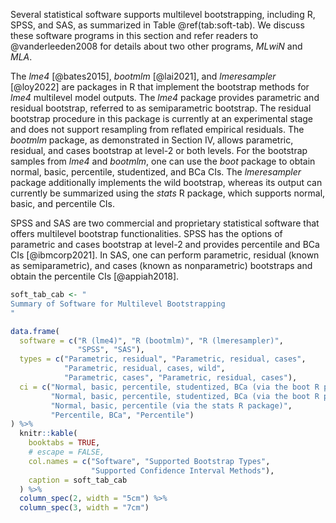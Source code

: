

Several statistical software supports multilevel bootstrapping, including R, SPSS, and SAS, as summarized in Table\ \@ref(tab:soft-tab). We discuss these software programs in this section and refer readers to @vanderleeden2008 for details about two other programs, *MLwiN* and *MLA*. 

The *lme4* [@bates2015], *bootmlm* [@lai2021], and *lmeresampler* [@loy2022] are packages in R that implement the bootstrap methods for *lme4* multilevel model outputs. The *lme4* package provides parametric and residual bootstrap, referred to as semiparametric bootstrap. The residual bootstrap procedure in this package is currently at an experimental stage and does not support resampling from reflated empirical residuals. The *bootmlm* package, as demonstrated in Section IV, allows parametric, residual, and cases bootstrap at level-2 or both levels. For the bootstrap samples from *lme4* and *bootmlm*, one can use the *boot* package to obtain normal, basic, percentile, studentized, and BCa CIs. The *lmeresampler* package additionally implements the wild bootstrap, whereas its output can currently be summarized using the *stats* R package, which supports normal, basic, and percentile CIs. 

SPSS and SAS are two commercial and proprietary statistical software that offers multilevel bootstrap functionalities. SPSS has the options of parametric and cases bootstrap at level-2 and provides percentile and BCa CIs [@ibmcorp2021]. In SAS, one can perform parametric, residual (known as semiparametric), and cases (known as nonparametric) bootstraps and obtain the percentile CIs [@appiah2018]. 

```r
soft_tab_cab <- "
Summary of Software for Multilevel Bootstrapping
"
```

```r
data.frame(
  software = c("R (lme4)", "R (bootmlm)", "R (lmeresampler)", 
               "SPSS", "SAS"), 
  types = c("Parametric, residual", "Parametric, residual, cases", 
            "Parametric, residual, cases, wild", 
            "Parametric, cases", "Parametric, residual, cases"), 
  ci = c("Normal, basic, percentile, studentized, BCa (via the boot R package)", 
         "Normal, basic, percentile, studentized, BCa (via the boot R package)", 
         "Normal, basic, percentile (via the stats R package)", 
         "Percentile, BCa", "Percentile")
) %>%
  knitr::kable(
    booktabs = TRUE,
    # escape = FALSE,
    col.names = c("Software", "Supported Bootstrap Types",
                  "Supported Confidence Interval Methods"),
    caption = soft_tab_cab
  ) %>%
  column_spec(2, width = "5cm") %>%
  column_spec(3, width = "7cm")
```

